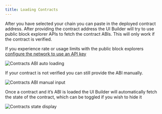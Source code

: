 ```yaml
---
title: Loading Contracts
---
```


After you have selected your chain you can paste in the deployed contract address. After providing the contract address the UI Builder will try to use public block explorer APIs to fetch the contract ABIs. This will only work if the contract is verified.



If you experience rate or usage limits with the public block explorers [configure the network to use an API key](/ui-builder/networks)


![Contracts ABI auto loading](/ui-builder/contracts-abi-auto.png)

If your contract is not verified you can still provide the ABI manually.

![Contracts ABI manual input](/ui-builder/contracts-abi-manual.png)

Once a contract and it’s ABI is loaded the UI Builder will automatically fetch the state of the contract, which can be toggled if you wish to hide it

![Contracts state display](/ui-builder/contracts-state.png)
